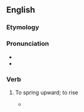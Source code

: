 ==English==

===Etymology===
{{prefix|en|up|dive}}

===Pronunciation===
* {{IPA|en|/ʌpˈdaɪv/}}
* {{rhymes|en|aɪv|s=2}}

===Verb===
{{en-verb|past2=updove|past2_qual=chiefly US}}

# {{lb|en|archaic|intransitive|rare}} To spring upward; to rise
#* {{quote-book|en|1603|{{w|John Davies of Hereford}}|Microcosmos|passage=make thy fame '''vp-dive'''}}